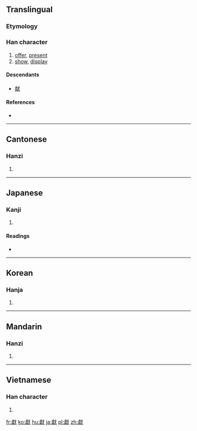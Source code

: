 {{also|献}}
==Translingual==
===Etymology===
{{Han compound|鬳|犬|ls=psc|c1=p|c2=s}}

===Han character===
{{Han char|rn=94|rad=犬|as=16|sn=19|four=23234|canj=YBIK|ids=⿰鬳犬}}

# [[offer]], [[present]]
# [[show]], [[display]]

====Descendants====
* [[献]]

====References====
* {{Han ref|kx=0721.090|dkj=20783|dj=1133.060|hdz=21376.090|uh=737B|ud=29563|bh=C46D|bd=50285}}

----

==Cantonese==

===Hanzi===
{{yue-hanzi|jyut=[[hin3]]|y=hin3|sim=献}}

# {{defn|lang=yue|sort=犬16}}

----

==Japanese==

===Kanji===
{{ja-kanji|grade=|rs=犬16}}

# {{defn|lang=ja|sort=犬16}}

====Readings====
* {{ja-readings|on=[[けん]] (ken), [[こん]] (kon)|kun=[[たてまつる]] (tatematsuru)}}

----

==Korean==

===Hanja===
{{ko-hanja|hangeul=[[헌]], [[사]]|eumhun=|rv=heon, sa|mr=hŏn, sa|y=hen, sa}}

# {{defn|lang=ko|sort=犬16}}

----

==Mandarin==

===Hanzi===
{{cmn-hanzi|sim=献|pin=[[suō]] ([[suo1]]), [[xī]] ([[xi1]]), [[xiàn]] ([[xian4]])|wg=so<sup>1</sup>, hsi<sup>1</sup>, hsien<sup>4</sup>}}

# {{defn|lang=cmn|sort=犬16}}

----

==Vietnamese==

===Han character===
{{vi-hantu|[[hiến]]|rs=犬16}}

# {{defn|lang=vi|sort=犬16}}

[[fr:獻]]
[[ko:獻]]
[[hu:獻]]
[[ja:獻]]
[[pl:獻]]
[[zh:獻]]